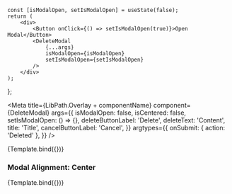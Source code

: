 
    const [isModalOpen, setIsModalOpen] = useState(false);
    return (
        <div>
            <Button onClick={() => setIsModalOpen(true)}>Open Modal</Button>
            <DeleteModal
                {...args}
                isModalOpen={isModalOpen}
                setIsModalOpen={setIsModalOpen}
            />
        </div>
    );
};


<Meta
    title={LibPath.Overlay + componentName}
    component={DeleteModal}
    args={{
        isModalOpen: false,
        isCentered: false,
        setIsModalOpen: () => {},
        deleteButtonLabel: 'Delete',
        deleteText: 'Content',
        title: 'Title',
        cancelButtonLabel: 'Cancel',
    }}
    argtypes={{
        onSubmit: { action: 'Deleted' },
    }}
/>

<DocsPageHeader
    title={componentName}
    description="This component is used to create a popup-box which includes a delete button and can contain additional interactive content."
    addImportantNote={false}
    variant="stable"
/>

<Canvas withToolbar>
    <Story name="Base">{Template.bind({})}</Story>
</Canvas>

<DocsPageBody addStories={true} />

### Modal Alignment: Center

<Canvas withToolbar>
    <Story
        name="Modal Alignment: Center"
        args={{
            isCentered: true,
            deleteText:
                'Are you sure you want to delete the account? There is no going back!',
            title: 'Delete Account',
        }}
    >
        {Template.bind({})}
    </Story>
</Canvas>
